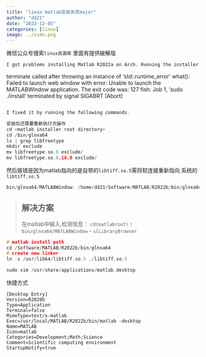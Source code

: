 ```yaml
---
title: "linux matlab安装失败major"
author: "dd21"
date: "2022-12-05" 
categories: [linux]
image: ../csdn.png
---
```



微信公众号搜索`linux资源库`
里面有提供破解版
```c
I got problems installing Matlab R2022a on Arch. Running the installer throws the following error:
```
terminate called after throwing an instance of 'std::runtime_error'
  what():  Failed to launch web window with error: Unable to launch the MATLABWindow application. The exit code was: 127
fish: Job 1, 'sudo ./install' terminated by signal SIGABRT (Abort)
```c

I fixed it by running the following commands.

安装后还需要重新执行次操作
cd <matlab installer root directory>
cd /bin/glnxa64
ls | grep libfreetype
mkdir exclude
mv libfreetype.so.6 exclude/
mv libfreetype.so.6.16.0 exclude/
```
然后报错是因为matlab指向的是自带的`libtiff.so.5`需将软连接重新指向 系统的`libtiff.so.5`
```c
bin/glnxa64/MATLABWindow: /home/dd21/Software/MATLAB/R2022b/bin/glnxa64/libtiff.so.5: version `LIBTIFF_4.0' not found (required by /usr/lib/libgdk_pixbuf-2.0.so.0)
```


> ## 解决方案
> 在matlab中输入,检测信息：
> `cd(matlabroot)`
> `! bin/glnxa64/MATLABWindow`
> - `slLibraryBrowser`
```c
# matlab install path 
cd /Software/MATLAB/R2022b/bin/glnxa64 
# create new linker
ln -s /usr/lib64/libtiff.so.5 ./libtiff.so.5
```


```c
sudo vim /usr/share/applications/matlab.desktop
```

快捷方式
```
[Desktop Entry]
Version=R2020b
Type=Application
Terminal=false
MimeType=text/x-matlab
Exec=/usr/local/MATLAB/R2022b/bin/matlab -desktop
Name=MATLAB
Icon=matlab
Categories=Development;Math;Science
Comment=Scientific computing environment
StartupNotify=true
```

